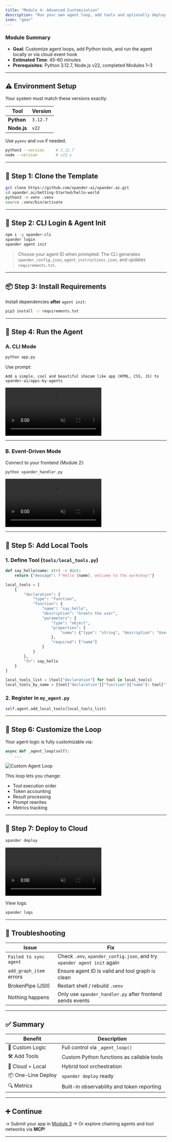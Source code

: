 ```yaml
---
title: "Module 4: Advanced Customization"
description: "Run your own agent loop, add tools and optionally deploy with Xpander CLI"
icon: "gear"
---
```


<Note>

### **Module Summary**

- **Goal**: Customize agent loops, add Python tools, and run the agent locally or via cloud event hook
- **Estimated Time**: 45–60 minutes  
- **Prerequisites**: Python 3.12.7, Node.js v22, completed Modules 1–3

</Note>

---

## ⚠️ Environment Setup

Your system must match these versions exactly:

| Tool        | Version     |
|-------------|-------------|
| **Python**  | `3.12.7`    |
| **Node.js** | `v22`       |

Use `pyenv` and `nvm` if needed.

```bash
python3 --version     # 3.12.7
node --version        # v22.x
````

---

## 🧱 Step 1: Clone the Template

```bash
git clone https://github.com/xpander-ai/xpander.ai.git
cd xpander.ai/Getting-Started/hello-world
python3 -m venv .venv
source .venv/bin/activate
```

---

## 🔐 Step 2: CLI Login & Agent Init

```bash
npm i -g xpander-cli
xpander login
xpander agent init
```

> Choose your agent ID when prompted. The CLI generates `xpander_config.json`, `agent_instructions.json`, and updates `requirements.txt`.

---

## 📦 Step 3: Install Requirements

Install dependencies **after** `agent init`:

```bash
pip3 install -r requirements.txt
```

---

## 💬 Step 4: Run the Agent

### A. CLI Mode

```bash
python app.py
```

Use prompt:

```text
Add a simple, cool and beautiful shazam like app (HTML, CSS, JS) to xpander-ai/apps-by-agents
```

<Frame>
  <video
    autoPlay
    muted
    loop
    playsInline
    className="w-full aspect-video"
    src="https://assets.xpanderai.io/workshops/videos/local-agent-run.mp4"
  ></video>
</Frame>

---

### B. Event-Driven Mode

Connect to your frontend (Module 2):

```bash
python xpander_handler.py
```

<Frame>
  <video
    autoPlay
    muted
    loop
    playsInline
    className="w-full aspect-video"
    src="https://assets.xpanderai.io/workshops/videos/xpander-handler.mp4"
  ></video>
</Frame>

---

## 🔧 Step 5: Add Local Tools

### 1. Define Tool (`tools/local_tools.py`)

```python
def say_hello(name: str) -> dict:
    return {"message": f"Hello {name}, welcome to the workshop!"}

local_tools = [
    {
        "declaration": {
            "type": "function",
            "function": {
                "name": "say_hello",
                "description": "Greets the user",
                "parameters": {
                    "type": "object",
                    "properties": {
                        "name": {"type": "string", "description": "User's name"}
                    },
                    "required": ["name"]
                }
            }
        },
        "fn": say_hello
    }
]

local_tools_list = [tool["declaration"] for tool in local_tools]
local_tools_by_name = {tool["declaration"]["function"]["name"]: tool["fn"] for tool in local_tools}
```

### 2. Register in `my_agent.py`

```python
self.agent.add_local_tools(local_tools_list)
```

---

## 🧠 Step 6: Customize the Loop

Your agent logic is fully customizable via:

```python
async def _agent_loop(self):
    ...
```

<Frame>
  <img src="/images/workshops/swe-agent-loop.png" alt="Custom Agent Loop" className="rounded-xl border" />
</Frame>

This loop lets you change:

* Tool execution order
* Token accounting
* Result processing
* Prompt rewrites
* Metrics tracking

---

## 🚀 Step 7: Deploy to Cloud

```bash
xpander deploy
```

<Frame>
  <video
    autoPlay
    muted
    loop
    playsInline
    className="w-full aspect-video"
    src="https://assets.xpanderai.io/workshops/videos/xpander-deploy.mp4"
  ></video>
</Frame>

View logs:

```bash
xpander logs
```

---

## 🧯 Troubleshooting

| Issue                   | Fix                                                                     |
| ----------------------- | ----------------------------------------------------------------------- |
| `Failed to sync agent`  | Check `.env`, `xpander_config.json`, and try `xpander agent init` again |
| `add_graph_item` errors | Ensure agent ID is valid and tool graph is clean                        |
| BrokenPipe (JSII)       | Restart shell / rebuild `.venv`                                         |
| Nothing happens         | Only use `xpander_handler.py` after frontend sends events               |

---

## ✅ Summary

| Benefit            | Description                                |
| ------------------ | ------------------------------------------ |
| 🧠 Custom Logic    | Full control via `_agent_loop()`           |
| 🛠 Add Tools       | Custom Python functions as callable tools  |
| 🧲 Cloud + Local   | Hybrid tool orchestration                  |
| 📦 One-Line Deploy | `xpander deploy` ready                     |
| 🔍 Metrics         | Built-in observability and token reporting |

---

## ➕ Continue

→ Submit your app in [Module 3](../03-submit-competition)
→ Or explore chaining agents and tool networks via **MCP**!

---